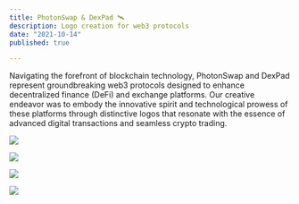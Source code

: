 ```yaml
---
title: PhotonSwap & DexPad 🛰️
description: Logo creation for web3 protocols
date: "2021-10-14"
published: true

---
```


Navigating the forefront of blockchain technology, PhotonSwap and DexPad represent groundbreaking web3 protocols designed to enhance decentralized finance (DeFi) and exchange platforms. Our creative endeavor was to embody the innovative spirit and technological prowess of these platforms through distinctive logos that resonate with the essence of advanced digital transactions and seamless crypto trading.

![](/photon-1.jpeg)

![](/photon-2.jpeg)

![](/dexpad-1.jpeg)

![](/dexpad-2.jpeg)
